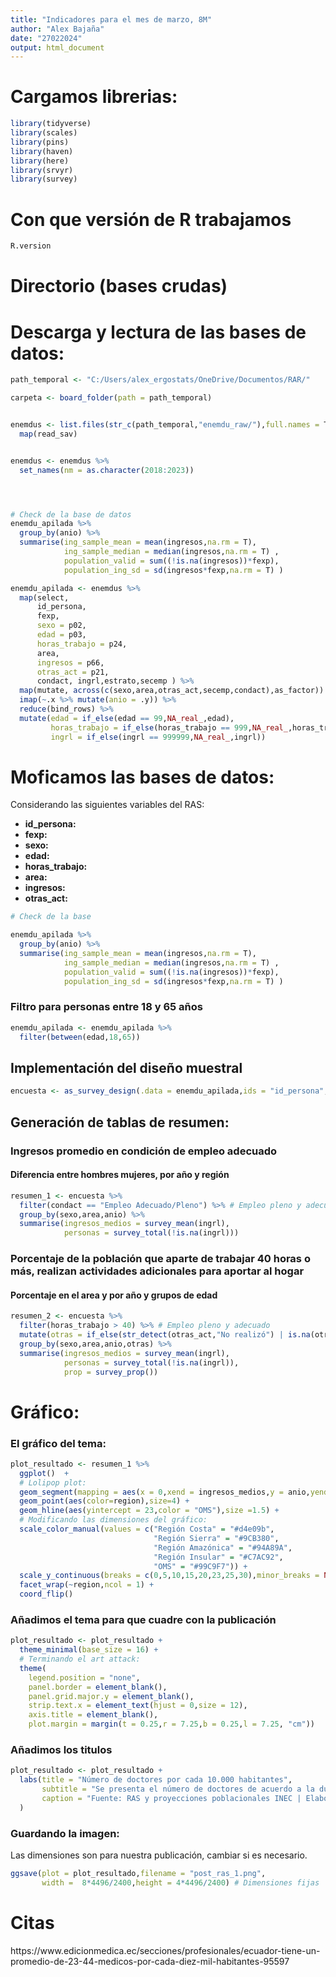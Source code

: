 ---
title: "Indicadores para el mes de marzo, 8M"
author: "Alex Bajaña"
date: "27022024"
output: html_document
---
  
  
# Cargamos librerias:
  
```{r, message=FALSE,warning=FALSE}

library(tidyverse)
library(scales)
library(pins)
library(haven)
library(here)
library(srvyr)
library(survey)

```

# Con que versión de R trabajamos

```{r}
R.version
```


# Directorio (bases crudas)


# Descarga y lectura de las bases de datos:

```{r}
path_temporal <- "C:/Users/alex_ergostats/OneDrive/Documentos/RAR/"

carpeta <- board_folder(path = path_temporal)


enemdus <- list.files(str_c(path_temporal,"enemdu_raw/"),full.names = T,pattern = "persona|15") %>% 
  map(read_sav)


enemdus <- enemdus %>% 
  set_names(nm = as.character(2018:2023)) 




# Check de la base de datos
enemdu_apilada %>% 
  group_by(anio) %>% 
  summarise(ing_sample_mean = mean(ingresos,na.rm = T),
            ing_sample_median = median(ingresos,na.rm = T) ,
            population_valid = sum((!is.na(ingresos))*fexp),
            population_ing_sd = sd(ingresos*fexp,na.rm = T) ) 

```


```{r}

enemdu_apilada <- enemdus %>% 
  map(select,
      id_persona,
      fexp,
      sexo = p02,
      edad = p03,
      horas_trabajo = p24,
      area,
      ingresos = p66, 
      otras_act = p21,
      condact, ingrl,estrato,secemp ) %>% 
  map(mutate, across(c(sexo,area,otras_act,secemp,condact),as_factor)) %>% 
  imap(~.x %>% mutate(anio = .y)) %>% 
  reduce(bind_rows) %>% 
  mutate(edad = if_else(edad == 99,NA_real_,edad),
         horas_trabajo = if_else(horas_trabajo == 999,NA_real_,horas_trabajo),
         ingrl = if_else(ingrl == 999999,NA_real_,ingrl)) 

```

# Moficamos las bases de datos:

Considerando las siguientes variables del RAS:
  
  
* **id_persona:**
* **fexp:**
* **sexo:**
* **edad:**
* **horas_trabajo:**
* **area:**
* **ingresos:**
* **otras_act:**
  



```{r}

# Check de la base

enemdu_apilada %>% 
  group_by(anio) %>% 
  summarise(ing_sample_mean = mean(ingresos,na.rm = T),
            ing_sample_median = median(ingresos,na.rm = T) ,
            population_valid = sum((!is.na(ingresos))*fexp),
            population_ing_sd = sd(ingresos*fexp,na.rm = T) ) 


```

### Filtro para personas entre 18 y 65 años

```{r}
enemdu_apilada <- enemdu_apilada %>% 
  filter(between(edad,18,65))
```

## Implementación del diseño muestral

```{r}
encuesta <- as_survey_design(.data = enemdu_apilada,ids = "id_persona",probs = "fexp",strata = "estrato")
```


## Generación de tablas de resumen: 

### Ingresos promedio en condición de empleo adecuado
#### Diferencia entre hombres mujeres, por año y región

```{r}

resumen_1 <- encuesta %>% 
  filter(condact == "Empleo Adecuado/Pleno") %>% # Empleo pleno y adecuado
  group_by(sexo,area,anio) %>% 
  summarise(ingresos_medios = survey_mean(ingrl),
            personas = survey_total(!is.na(ingrl)))
```

### Porcentaje de la población que aparte de trabajar 40 horas o más, realizan actividades adicionales para aportar al hogar
#### Porcentaje en el area y por año y grupos de edad



```{r}

resumen_2 <- encuesta %>% 
  filter(horas_trabajo > 40) %>% # Empleo pleno y adecuado
  mutate(otras = if_else(str_detect(otras_act,"No realizó") | is.na(otras_act),0,1)) %>% 
  group_by(sexo,area,anio,otras) %>% 
  summarise(ingresos_medios = survey_mean(ingrl),
            personas = survey_total(!is.na(ingrl)),
            prop = survey_prop())
```

# Gráfico:

### El gráfico del tema:

```{r}
plot_resultado <- resumen_1 %>% 
  ggplot()  +
  # Lolipop plot:
  geom_segment(mapping = aes(x = 0,xend = ingresos_medios,y = anio,yend = anio), color="grey") +
  geom_point(aes(color=region),size=4) +
  geom_hline(aes(yintercept = 23,color = "OMS"),size =1.5) +
  # Modificando las dimensiones del gráfico:
  scale_color_manual(values = c("Región Costa" = "#d4e09b",
                                "Región Sierra" = "#9CB380",
                                "Región Amazónica" = "#94A89A",
                                "Región Insular" = "#C7AC92",
                                "OMS" = "#99C9F7")) +
  scale_y_continuous(breaks = c(0,5,10,15,20,23,25,30),minor_breaks = NULL) +
  facet_wrap(~region,ncol = 1) +
  coord_flip()
```

### Añadimos el tema para que cuadre con la publicación 

```{r}
plot_resultado <- plot_resultado +
  theme_minimal(base_size = 16) +
  # Terminando el art attack:
  theme(
    legend.position = "none",
    panel.border = element_blank(),
    panel.grid.major.y = element_blank(),
    strip.text.x = element_text(hjust = 0,size = 12),
    axis.title = element_blank(),
    plot.margin = margin(t = 0.25,r = 7.25,b = 0.25,l = 7.25, "cm"))
```

### Añadimos los titulos

```{r}
plot_resultado <- plot_resultado +
  labs(title = "Número de doctores por cada 10.000 habitantes",
       subtitle = "Se presenta el número de doctores de acuerdo a la duracíon o tipo de jornada en una unidad\n de salud en las diferentes regiones del Ecuador durante el año 2019.",
       caption = "Fuente: RAS y proyecciones poblacionales INEC | Elaboración: Alex Bajaña",
  )
```

### Guardando la imagen:

Las dimensiones son para nuestra publicación, cambiar si es necesario.

```{r}

ggsave(plot = plot_resultado,filename = "post_ras_1.png",
       width = 	8*4496/2400,height = 4*4496/2400) # Dimensiones fijas
```



# Citas

https://www.edicionmedica.ec/secciones/profesionales/ecuador-tiene-un-promedio-de-23-44-medicos-por-cada-diez-mil-habitantes-95597
